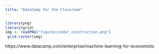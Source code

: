 ```yaml
---
title: "DataCamp for the Classroom"
---
```


```r
library(png)
library(grid)
img <- readPNG("figures/under_construction.png")
 grid.raster(img)
```


https://www.datacamp.com/enterprise/machine-learning-for-economists

